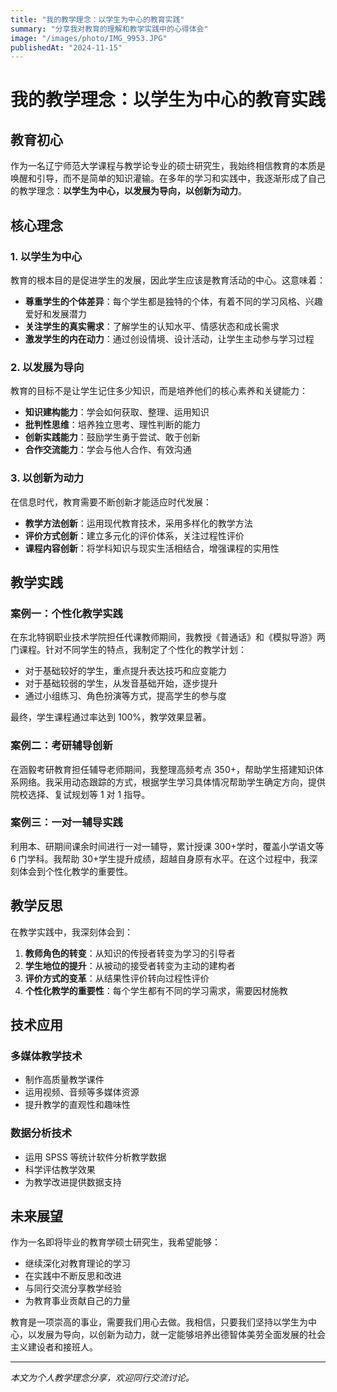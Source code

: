 ```yaml
---
title: "我的教学理念：以学生为中心的教育实践"
summary: "分享我对教育的理解和教学实践中的心得体会"
image: "/images/photo/IMG_9953.JPG"
publishedAt: "2024-11-15"
---
```


# 我的教学理念：以学生为中心的教育实践

## 教育初心

作为一名辽宁师范大学课程与教学论专业的硕士研究生，我始终相信教育的本质是唤醒和引导，而不是简单的知识灌输。在多年的学习和实践中，我逐渐形成了自己的教学理念：**以学生为中心，以发展为导向，以创新为动力**。

## 核心理念

### 1. 以学生为中心

教育的根本目的是促进学生的发展，因此学生应该是教育活动的中心。这意味着：

-   **尊重学生的个体差异**：每个学生都是独特的个体，有着不同的学习风格、兴趣爱好和发展潜力
-   **关注学生的真实需求**：了解学生的认知水平、情感状态和成长需求
-   **激发学生的内在动力**：通过创设情境、设计活动，让学生主动参与学习过程

### 2. 以发展为导向

教育的目标不是让学生记住多少知识，而是培养他们的核心素养和关键能力：

-   **知识建构能力**：学会如何获取、整理、运用知识
-   **批判性思维**：培养独立思考、理性判断的能力
-   **创新实践能力**：鼓励学生勇于尝试、敢于创新
-   **合作交流能力**：学会与他人合作、有效沟通

### 3. 以创新为动力

在信息时代，教育需要不断创新才能适应时代发展：

-   **教学方法创新**：运用现代教育技术，采用多样化的教学方法
-   **评价方式创新**：建立多元化的评价体系，关注过程性评价
-   **课程内容创新**：将学科知识与现实生活相结合，增强课程的实用性

## 教学实践

### 案例一：个性化教学实践

在东北特钢职业技术学院担任代课教师期间，我教授《普通话》和《模拟导游》两门课程。针对不同学生的特点，我制定了个性化的教学计划：

-   对于基础较好的学生，重点提升表达技巧和应变能力
-   对于基础较弱的学生，从发音基础开始，逐步提升
-   通过小组练习、角色扮演等方式，提高学生的参与度

最终，学生课程通过率达到 100%，教学效果显著。

### 案例二：考研辅导创新

在涵毅考研教育担任辅导老师期间，我整理高频考点 350+，帮助学生搭建知识体系网络。我采用动态跟踪的方式，根据学生学习具体情况帮助学生确定方向，提供院校选择、复试规划等 1 对 1 指导。

### 案例三：一对一辅导实践

利用本、研期间课余时间进行一对一辅导，累计授课 300+学时，覆盖小学语文等 6 门学科。我帮助 30+学生提升成绩，超越自身原有水平。在这个过程中，我深刻体会到个性化教学的重要性。

## 教学反思

在教学实践中，我深刻体会到：

1. **教师角色的转变**：从知识的传授者转变为学习的引导者
2. **学生地位的提升**：从被动的接受者转变为主动的建构者
3. **评价方式的变革**：从结果性评价转向过程性评价
4. **个性化教学的重要性**：每个学生都有不同的学习需求，需要因材施教

## 技术应用

### 多媒体教学技术

-   制作高质量教学课件
-   运用视频、音频等多媒体资源
-   提升教学的直观性和趣味性

### 数据分析技术

-   运用 SPSS 等统计软件分析教学数据
-   科学评估教学效果
-   为教学改进提供数据支持

## 未来展望

作为一名即将毕业的教育学硕士研究生，我希望能够：

-   继续深化对教育理论的学习
-   在实践中不断反思和改进
-   与同行交流分享教学经验
-   为教育事业贡献自己的力量

教育是一项崇高的事业，需要我们用心去做。我相信，只要我们坚持以学生为中心，以发展为导向，以创新为动力，就一定能够培养出德智体美劳全面发展的社会主义建设者和接班人。

---

_本文为个人教学理念分享，欢迎同行交流讨论。_
